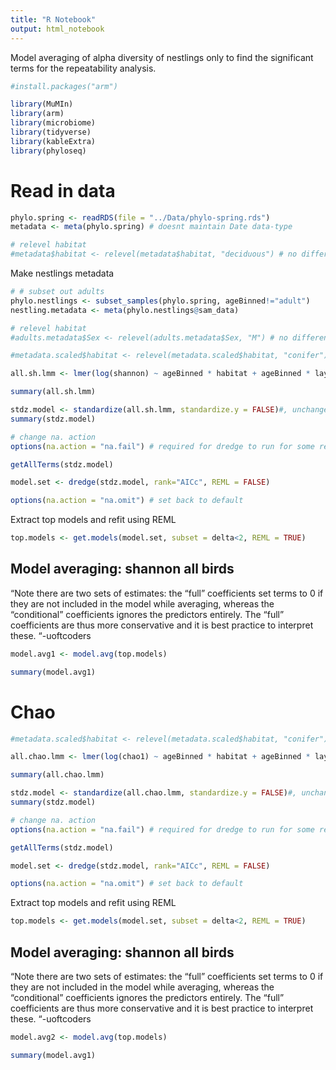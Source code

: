 ```yaml
---
title: "R Notebook"
output: html_notebook
---
```


Model averaging of alpha diversity of nestlings only to find the significant terms for the repeatability analysis.

```r
#install.packages("arm")

library(MuMIn)
library(arm)
library(microbiome)
library(tidyverse)
library(kableExtra)
library(phyloseq)
```

# Read in data
```r
phylo.spring <- readRDS(file = "../Data/phylo-spring.rds")
metadata <- meta(phylo.spring) # doesnt maintain Date data-type

# relevel habitat
#metadata$habitat <- relevel(metadata$habitat, "deciduous") # no difference in results if habitat releveled other than coefficient signs change (direction of effect)
```


Make nestlings metadata
```r
# # subset out adults
phylo.nestlings <- subset_samples(phylo.spring, ageBinned!="adult")
nestling.metadata <- meta(phylo.nestlings@sam_data)

# relevel habitat
#adults.metadata$Sex <- relevel(adults.metadata$Sex, "M") # no difference in results if habitat or sex releveled
```

```r
#metadata.scaled$habitat <- relevel(metadata.scaled$habitat, "conifer")

all.sh.lmm <- lmer(log(shannon) ~ ageBinned * habitat + ageBinned * layDateFirst + ageBinned * broodSizeWhenSampled + ageBinned*DistanceToEdge + layDateFirst*habitat+ broodSizeWhenSampled*habitat + DistanceToEdge*habitat + broodSizeWhenSampled*DistanceToEdge + DistanceToEdge*layDateFirst + (1|site/nest/bird.ID) + (1|SequencePlate), data = nestling.metadata, REML = TRUE)

summary(all.sh.lmm)
```

```r
stdz.model <- standardize(all.sh.lmm, standardize.y = FALSE)#, unchanged = "habitat")#, binary.inputs = "full")#
summary(stdz.model)
```

```r
# change na. action
options(na.action = "na.fail") # required for dredge to run for some reason

getAllTerms(stdz.model) 

model.set <- dredge(stdz.model, rank="AICc", REML = FALSE)

options(na.action = "na.omit") # set back to default

```

Extract top models and refit using REML
```r
top.models <- get.models(model.set, subset = delta<2, REML = TRUE)
```

## Model averaging: shannon all birds

"Note there are two sets of estimates: the “full” coefficients set terms to 0 if they are not included in the model while averaging, whereas the “conditional” coefficients ignores the predictors entirely. The “full” coefficients are thus more conservative and it is best practice to interpret these. "-uoftcoders
```r
model.avg1 <- model.avg(top.models)

summary(model.avg1)
```

# Chao

```r
#metadata.scaled$habitat <- relevel(metadata.scaled$habitat, "conifer")

all.chao.lmm <- lmer(log(chao1) ~ ageBinned * habitat + ageBinned * layDateFirst + ageBinned * broodSizeWhenSampled + ageBinned*DistanceToEdge + layDateFirst*habitat+ broodSizeWhenSampled*habitat + DistanceToEdge*habitat + broodSizeWhenSampled*DistanceToEdge + DistanceToEdge*layDateFirst + (1|site/nest/bird.ID) + (1|SequencePlate), data = nestling.metadata, REML = TRUE)

summary(all.chao.lmm)
```

```r
stdz.model <- standardize(all.chao.lmm, standardize.y = FALSE)#, unchanged = "habitat")#, binary.inputs = "full")#
summary(stdz.model)
```

```r
# change na. action
options(na.action = "na.fail") # required for dredge to run for some reason

getAllTerms(stdz.model) 

model.set <- dredge(stdz.model, rank="AICc", REML = FALSE)

options(na.action = "na.omit") # set back to default

```

Extract top models and refit using REML
```r
top.models <- get.models(model.set, subset = delta<2, REML = TRUE)
```

## Model averaging: shannon all birds

"Note there are two sets of estimates: the “full” coefficients set terms to 0 if they are not included in the model while averaging, whereas the “conditional” coefficients ignores the predictors entirely. The “full” coefficients are thus more conservative and it is best practice to interpret these. "-uoftcoders
```r
model.avg2 <- model.avg(top.models)

summary(model.avg1)
```